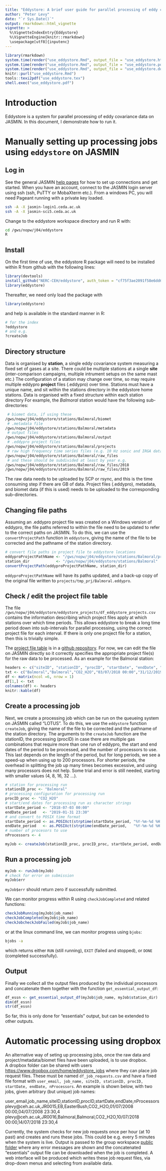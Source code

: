 ```yaml
---
title: "Eddystore: A brief user guide for parallel processing of eddy covariance data on JASMIN"
author: "Peter Levy"
date: "`r Sys.Date()`"
output: rmarkdown::html_vignette
vignette: >
  %\VignetteIndexEntry{Eddystore}
  %\VignetteEngine{knitr::rmarkdown}
  \usepackage[utf8]{inputenc}
---
```


<!--- { rendering -->
```r
library(rmarkdown)
system.time(render("use_eddystore.Rmd", output_file = "use_eddystore.html"))
system.time(render("use_eddystore.Rmd", output_file = "use_eddystore.pdf"))
system.time(render("use_eddystore.Rmd", output_file = "use_eddystore.docx"))
knitr::purl("use_eddystore.Rmd")
tools::texi2pdf("use_eddystore.tex")
shell.exec("use_eddystore.pdf")
```
<!--- } -->

# Introduction
Eddystore is a system for parallel processing of eddy covariance data on JASMIN. In this document, I demonstrate how to run it.


# Manually setting up processing jobs using `eddystore` on JASMIN

## Log in
See the general JASMIN [help pages](https://help.jasmin.ac.uk/category/158-getting-started) for how to set up connections and get started. When you have an account, connect to the JASMIN login server using ssh (ssh, PuTTY or MobaXterm etc.).  From a windows PC, you will need Pageant running with a private key loaded.

<!--- { login -->
```bash
ssh -A -X jasmin-login1.ceda.ac.uk
ssh -A -X jasmin-sci5.ceda.ac.uk
```
<!--- } -->

Change to the eddystore workspace directory and run R with:

<!--- { cd -->
```bash
cd /gws/nopw/j04/eddystore
R
```
<!--- } -->

## Install
On the first time of use, the eddystore R package will need to be installed within R from github with the following lines:

<!--- { install -->
```r
library(devtools)
install_github("NERC-CEH/eddystore", auth_token = "cf75f3ae2091f58e6dd664ce9031bee3aa98f0f8")
library(eddystore)
```
<!--- } -->

Thereafter, we need only load the package with

<!--- { startup -->
```r
library(eddystore)
```
<!--- } -->

and help is available in the standard manner in R:

<!--- { help -->
```r
# for the index
?eddystore
# and e.g.
?createJob
```
<!--- } -->

## Directory structure
Data is organised by **station**, a single eddy covariance system measuring a fixed set of gases at a site.
There could be multiple stations at a single **site** (inter-comparison campaigns, multiple intrument setups on the same mast etc.) The configuration of a station may change over time, so may require multiple eddypro **project** files (.eddypro) over time. Stations must have a unique name, and sit within the stations directory in the eddystore home stations. 
Data is organised with a fixed structure within each station directory
For example, the *Balmoral* station would have the following sub-directories:

<!--- { paths -->
```sh
 # biomet data, if using these
/gws/nopw/j04/eddystore/stations/Balmoral/biomet
 # .metadata file
/gws/nopw/j04/eddystore/stations/Balmoral/metadata  
 # output files
/gws/nopw/j04/eddystore/stations/Balmoral/output  
 # .eddypro project files
/gws/nopw/j04/eddystore/stations/Balmoral/projects  
 # raw high frequency time series files (e.g. 10 Hz sonic and IRGA data)
/gws/nopw/j04/eddystore/stations/Balmoral/raw_files
 # and these should be subdivided at least by year e.g.
/gws/nopw/j04/eddystore/stations/Balmoral/raw_files/2018
/gws/nopw/j04/eddystore/stations/Balmoral/raw_files/2019
```
<!--- } -->

The raw data needs to be uploaded by SCP or rsync, and this is the time consuming step if there are GB of data. Project files (.eddypro), metadata, and biomet data (if this is used) needs to be uploaded to the corresponding sub-directories.

## Changing file paths
Assuming an .eddypro project file was created on a Windows version of eddypro, the file paths referred to within the file need to be updated to refer to the correct paths on JASMIN. To do this, we can use the `convertProjectPath` function in `eddystore`, giving the name of the file to be corrected and the pathname of the station directory.

<!--- { convertProjectPath -->
```r
# convert file paths in project file to eddystore locations
eddyproProjectPathName <- "/gws/nopw/j04/eddystore/stations/Balmoral/projects/Balmoral.eddypro"
station_dir            <- "/gws/nopw/j04/eddystore/stations/Balmoral"
convertProjectPath(eddyproProjectPathName, station_dir)
```
<!--- } -->

`eddyproProjectPathName` will have its paths updated, and a back-up copy of the original file written to `projects/tmp_prj/Balmoral.eddypro`.

## Check / edit the project file table
The file `/gws/nopw/j04/eddystore/eddystore_projects/df_eddystore_projects.csv` contains the information describing which project files apply at which stations over which time periods.  This allows eddystore to break a long time period down into sub-intervals for parallel processing, using the correct project file for each interval. If there is only one project file for a station, then this is trivially simple. 

The [project file table](https://raw.githubusercontent.com/NERC-CEH/eddystore_projects/master/df_eddystore_projects.csv) is in a [github repository](https://github.com/NERC-CEH/eddystore_projects). For now, we can edit the file on JASMIN directly so it correctly specifies the appropriate project file(s) for the raw data to be processed.  As an example for the Balmoral station:


<!--- { make_table -->
```r
headers <- c("siteID", "stationID", "procID", "startDate", "endDate", "project_filepath")
txt <- c("Balmoral","Balmoral","CO2_H2O","03/07/2018 00:00","31/12/2019 12:00","/gws/nopw/j04/eddystore/stations/Balmoral/projects/Balmoral.eddypro")
df <- matrix(ncol =6, nrow = 1)
df[1,] <- txt
colnames(df) <- headers
knitr::kable(df)
```
<!--- } -->


## Create a processing job
Next, we create a processing job which can be run on the queueing system on JASMIN called "LOTUS".
To do this, we use the `eddystore` function `createJob`, giving the name of the file to be corrected and the pathname of the station directory.
The arguments to the `createJob` function are the stationID, the processing (procID) in case there are multiple gas combinations that require more than one run of eddypro, the start and end dates of the period to be processed, and the number of processors to use. This last depends on the length of the period, but for long periods, we see a speed-up when using up to 200 processors.  For shorter periods, the overhead in splitting the job up many times becomes excessive, and using many processors does not help. Some trial and error is still needed, starting with smaller values (4, 8, 16, 32 ...).

<!--- { createJob -->
```r
# station for processing run
stationID_proc <- "Balmoral"
# processing configuration for processing run
procID_proc <- "CO2_H2O"
# start/end dates for processing run as character strings
startDate_period <- "2018-07-03 00:00"
endDate_period   <- "2019-01-31 23:30"
# and convert to POSIX time format
startDate_period <- as.POSIXct(strptime(startDate_period, "%Y-%m-%d %H:%M"), tz = "UTC")
endDate_period   <- as.POSIXct(strptime(endDate_period,   "%Y-%m-%d %H:%M"), tz = "UTC")
# number of procesors to use
nProcessors <- 4

myJob <- createJob(stationID_proc, procID_proc, startDate_period, endDate_period, nProcessors)

```
<!--- } -->


## Run a processing job

<!--- { run_job -->
```r
myJob <- runJob(myJob)
# check for error on submission
myJob$err
```
<!--- } -->

`myJob$err` should return zero if successfully submitted.

We can monitor progress within R using `checkJobCompleted` and related functions:

<!--- { check_job_r -->
```r
checkJobRunning(myJob$job_name)
checkJobCompleted(myJob$job_name)
checkJobcheckJobFailed(myJob$job_name)
```
<!--- } -->

or at the linux command line, we can monitor progress using `bjobs`:

<!--- { check_job -->
```sh
bjobs -a
```
<!--- } -->

which returns either `RUN` (still running), `EXIT` (failed and stopped), or `DONE` (completed successfully).

## Output
Finally we collect all the output files produced by the individual processors and concatenate them together with the function `get_essential_output_df`:

<!--- { concat_output -->
```r
df_essn <- get_essential_output_df(myJob$job_name, myJob$station_dir)
dim(df_essn)
str(df_essn)
```
<!--- } -->

So far, this is only done for "essentials" output, but can be extended to other outputs.


# Automatic processing using dropbox
An alternative way of seting up processing jobs, once the raw data and project/metadata/biomet files have been uploaded, is to use dropbox.  
A dropbox folder can be shared with users
[https://www.dropbox.com/home/eddystore_jobs](https://www.dropbox.com/home/eddystore_jobs)
where they can place job request files.  These must be named `df_job_requests.csv` and have a fixed file format with `user_email, job_name, siteID, stationID, procID, startDate, endDate, nProcessors`. An example is shown below, with two jobs, given arbitrary (but unique) job names:

user_email,job_name,siteID,stationID,procID,startDate,endDate,nProcessors
plevy@ceh.ac.uk,JR0015,EB,EasterBush,CO2_H2O,01/07/2008 00:00,04/07/2008 23:30,4
plevy@ceh.ac.uk,JR0016,Balmoral,Balmoral,CO2_H2O,10/07/2018 00:00,14/07/2018 23:30,4

Currently, the system checks for new job requests once per hour (at 10 past) and creates and runs these jobs. This could be e.g. every 5 minutes when the system is live.
Output is passed to the group workspace [public folder](http://gws-access.ceda.ac.uk/public/eddystore/) where any error messages are shown and the concatenated "essentials" output file can be downloaded when the job is completed.
A web interface will be produced which writes these job request files, via drop-down menus and selecting from available data.